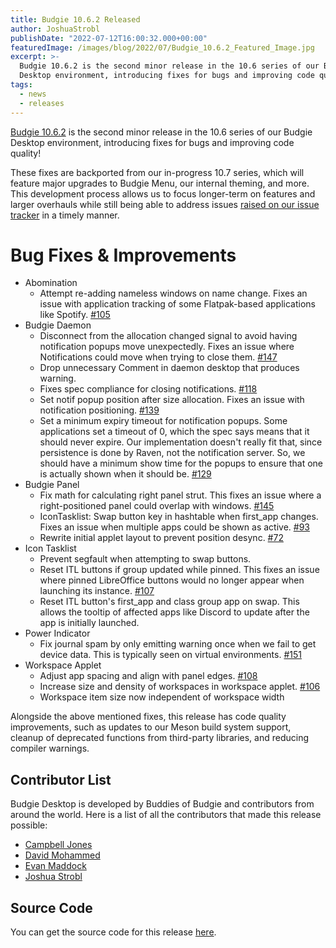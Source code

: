 ```yaml
---
title: Budgie 10.6.2 Released
author: JoshuaStrobl
publishDate: "2022-07-12T16:00:32.000+00:00"
featuredImage: /images/blog/2022/07/Budgie_10.6.2_Featured_Image.jpg
excerpt: >-
  Budgie 10.6.2 is the second minor release in the 10.6 series of our Budgie
  Desktop environment, introducing fixes for bugs and improving code quality!
tags:
  - news
  - releases
---
```


[Budgie 10.6.2](https://github.com/BuddiesOfBudgie/budgie-desktop/releases/tag/v10.6.2?ref=buddiesofbudgie.org) is the second minor release in the 10.6 series of our Budgie Desktop environment, introducing fixes for bugs and improving code quality!

These fixes are backported from our in-progress 10.7 series, which will feature major upgrades to Budgie Menu, our internal theming, and more. This development process allows us to focus longer-term on features and larger overhauls while still being able to address issues [raised on our issue tracker](https://github.com/BuddiesOfBudgie/budgie-desktop/issues?ref=buddiesofbudgie.org) in a timely manner.

# Bug Fixes & Improvements

- Abomination
  - Attempt re-adding nameless windows on name change. Fixes an issue with application tracking of some Flatpak-based applications like Spotify. [#105](https://github.com/BuddiesOfBudgie/budgie-desktop/issues/105?ref=buddiesofbudgie.org)
- Budgie Daemon
  - Disconnect from the allocation changed signal to avoid having notification popups move unexpectedly. Fixes an issue where Notifications could move when trying to close them. [#147](https://github.com/BuddiesOfBudgie/budgie-desktop/issues/147?ref=buddiesofbudgie.org)
  - Drop unnecessary Comment in daemon desktop that produces warning.
  - Fixes spec compliance for closing notifications. [#118](https://github.com/BuddiesOfBudgie/budgie-desktop/issues/118?ref=buddiesofbudgie.org)
  - Set notif popup position after size allocation. Fixes an issue with notification positioning. [#139](https://github.com/BuddiesOfBudgie/budgie-desktop/issues/139?ref=buddiesofbudgie.org)
  - Set a minimum expiry timeout for notification popups. Some applications set a timeout of 0, which the spec says means that it should never expire. Our implementation doesn't really fit that, since persistence is done by Raven, not the notification server. So, we should have a minimum show time for the popups to ensure that one is actually shown when it should be. [#129](https://github.com/BuddiesOfBudgie/budgie-desktop/issues/129?ref=buddiesofbudgie.org)
- Budgie Panel
  - Fix math for calculating right panel strut. This fixes an issue where a right-positioned panel could overlap with windows. [#145](https://github.com/BuddiesOfBudgie/budgie-desktop/issues/145?ref=buddiesofbudgie.org)
  - IconTasklist: Swap button key in hashtable when first_app changes. Fixes an issue when multiple apps could be shown as active. [#93](https://github.com/BuddiesOfBudgie/budgie-desktop/issues/93?ref=buddiesofbudgie.org)
  - Rewrite initial applet layout to prevent position desync. [#72](https://github.com/BuddiesOfBudgie/budgie-desktop/issues/72?ref=buddiesofbudgie.org)
- Icon Tasklist
  - Prevent segfault when attempting to swap buttons.
  - Reset ITL buttons if group updated while pinned. This fixes an issue where pinned LibreOffice buttons would no longer appear when launching its instance. [#107](https://github.com/BuddiesOfBudgie/budgie-desktop/issues/107?ref=buddiesofbudgie.org)
  - Reset ITL button's first_app and class group app on swap. This allows the tooltip of affected apps like Discord to update after the app is initially launched.
- Power Indicator
  - Fix journal spam by only emitting warning once when we fail to get device data. This is typically seen on virtual environments. [#151](https://github.com/BuddiesOfBudgie/budgie-desktop/issues/151?ref=buddiesofbudgie.org)
- Workspace Applet
  - Adjust app spacing and align with panel edges. [#108](https://github.com/BuddiesOfBudgie/budgie-desktop/issues/108?ref=buddiesofbudgie.org)
  - Increase size and density of workspaces in workspace applet. [#106](https://github.com/BuddiesOfBudgie/budgie-desktop/issues/106?ref=buddiesofbudgie.org)
  - Workspace item size now independent of workspace width

Alongside the above mentioned fixes, this release has code quality improvements, such as updates to our Meson build system support, cleanup of deprecated functions from third-party libraries, and reducing compiler warnings.

## Contributor List

Budgie Desktop is developed by Buddies of Budgie and contributors from around the world. Here is a list of all the contributors that made this release possible:

- [Campbell Jones](https://github.com/serebit?ref=buddiesofbudgie.org)
- [David Mohammed](https://github.com/fossfreedom?ref=buddiesofbudgie.org)
- [Evan Maddock](https://github.com/EbonJaeger?ref=buddiesofbudgie.org)
- [Joshua Strobl](https://github.com/JoshStrobl?ref=buddiesofbudgie.org)

## Source Code

You can get the source code for this release [here](https://github.com/BuddiesOfBudgie/budgie-desktop/releases/tag/v10.6.2?ref=buddiesofbudgie.org).

<OCCallout />
